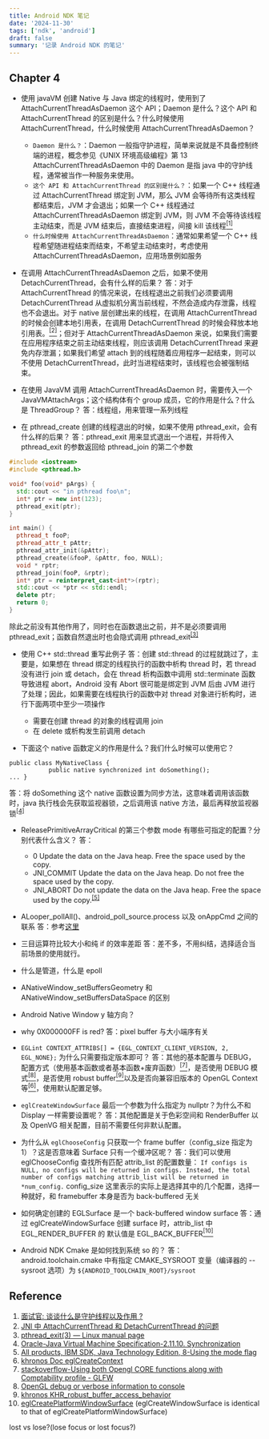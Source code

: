 ```yaml
---
title: Android NDK 笔记
date: '2024-11-30'
tags: ['ndk', 'android']
draft: false
summary: '记录 Android NDK 的笔记'
---
```



## Chapter 4

- 使用 javaVM 创建 Native 与 Java 绑定的线程时，使用到了 AttachCurrentThreadAsDaemon 这个 API；Daemon 是什么？这个 API 和 AttachCurrentThread 的区别是什么？什么时候使用 AttachCurrentThread，什么时候使用 AttachCurrentThreadAsDaemon？

  - `Daemon 是什么？`：Daemon 一般指守护进程，简单来说就是不具备控制终端的进程，概念参见《UNIX 环境高级编程》第 13 AttachCurrentThreadAsDaemon 中的 Daemon 是指 java 中的守护线程，通常被当作一种服务来使用。
  - `这个 API 和 AttachCurrentThread 的区别是什么？`：如果一个 C++ 线程通过 AttachCurrentThread 绑定到 JVM，那么 JVM 会等待所有这类线程都结束后，JVM 才会退出；如果一个 C++ 线程通过 AttachCurrentThreadAsDaemon 绑定到 JVM，则 JVM 不会等待该线程主动结束，而是 JVM 结束后，直接结束进程，间接 kill 该线程<a href="#r1"><sup>[1]</sup></a>
  - `什么时候使用 AttachCurrentThreadAsDaemon`：通常如果希望一个 C++ 线程希望随进程结束而结束，不希望主动结束时，考虑使用 AttachCurrentThreadAsDaemon，应用场景例如服务

- 在调用 AttachCurrentThreadAsDaemon 之后，如果不使用 DetachCurrentThread，会有什么样的后果？
  答：对于 AttachCurrentThread 的情况来说，在线程退出之前我们必须要调用 DetachCurrentThread 从虚拟机分离当前线程，不然会造成内存泄露，线程也不会退出。对于 native 层创建出来的线程，在调用 AttachCurrentThread 的时候会创建本地引用表，在调用 DetachCurrentThread 的时候会释放本地引用表。<a href="#r2"><sup>[2]</sup></a>；但对于 AttachCurrentThreadAsDaemon 来说，如果我们需要在应用程序结束之前主动结束线程，则应该调用 DetachCurrentThread 来避免内存泄漏；如果我们希望 attach 到的线程随着应用程序一起结束，则可以不使用 DetachCurrentThread，此时当进程结束时，该线程也会被强制结束。

- 在使用 JavaVM 调用 AttachCurrentThreadAsDaemon 时，需要传入一个 JavaVMAttachArgs；这个结构体有个 group 成员，它的作用是什么？什么是 ThreadGroup？
  答：线程组，用来管理一系列线程
- 在 pthread_create 创建的线程退出的时候，如果不使用 pthread_exit，会有什么样的后果？
  答：pthread_exit 用来显式退出一个进程，并将传入 pthread_exit 的参数返回给 pthread_join 的第二个参数

```cpp
#include <iostream>
#include <pthread.h>

void* foo(void* pArgs) {
  std::cout << "in pthread foo\n";
  int* ptr = new int(123);
  pthread_exit(ptr);
}

int main() {
  pthread_t fooP;
  pthread_attr_t pAttr;
  pthread_attr_init(&pAttr);
  pthread_create(&fooP, &pAttr, foo, NULL);
  void * rptr;
  pthread_join(fooP, &rptr);
  int* ptr = reinterpret_cast<int*>(rptr);
  std::cout << *ptr << std::endl;
  delete ptr;
  return 0;
}
```

除此之前没有其他作用了，同时也在函数退出之前，并不是必须要调用 pthread_exit；函数自然退出时也会隐式调用 pthread_exit<sup><a href="#r3">[3]</a></sup>

- 使用 C++ std::thread 重写此例子
  答：创建 std::thread 的过程就跳过了，主要是，如果想在 thread 绑定的线程执行的函数中析构 thread 时，若 thread 没有进行 join 或 detach，会在 thread 析构函数中调用 std::terminate 函数导致进程 abort，Android 没有 Abort 很可能是绑定到 JVM 后由 JVM 进行了处理；因此，如果需要在线程执行的函数中对 thread 对象进行析构时，进行下面两项中至少一项操作

  - 需要在创建 thread 的对象的线程调用 join
  - 在 delete 或析构发生前调用 detach

- 下面这个 native 函数定义的作用是什么？我们什么时候可以使用它？

```
public class MyNativeClass {
           public native synchronized int doSomething();
... }
```

答：将 doSomething 这个 native 函数设置为同步方法，这意味着调用该函数时，java 执行栈会先获取监视器锁，之后调用该 native 方法，最后再释放监视器锁<sup><a href="#r4">[4]</a></sup>

- ReleasePrimitiveArrayCritical 的第三个参数 mode 有哪些可指定的配置？分别代表什么含义？
  答：

  - 0
    Update the data on the Java heap. Free the space used by the copy.
  - JNI_COMMIT
    Update the data on the Java heap. Do not free the space used by the copy.
  - JNI_ABORT
    Do not update the data on the Java heap. Free the space used by the copy.<sup><a href="#r5">[5]</a></sup>

- ALooper_pollAll()、android_poll_source.process 以及 onAppCmd 之间的联系
  答：参考[这里](./how_onAppCmd_be_called.md)

- 三目运算符比较大小和纯 if 的效率差距
  答：差不多，不用纠结，选择适合当前场景的使用就行。

- 什么是管道，什么是 epoll

- ANativeWindow_setBuffersGeometry 和 ANativeWindow_setBuffersDataSpace 的区别

- Android Native Window y 轴方向？

- why 0X000000FF is red?
  答：pixel buffer 与大小端序有关

- `EGLint CONTEXT_ATTRIBS[] = {EGL_CONTEXT_CLIENT_VERSION, 2, EGL_NONE};` 为什么只需要指定版本即可？
  答：其他的基本配置与 DEBUG，配置方式（使用基本函数或者基本函数+废弃函数）<a href="#r7"><sup>[7]</sup></a>，是否使用 DEBUG 模式<a href="#r8"><sup>[8]</sup></a>，是否使用 robust buffer<a href="#r9"><sup>[9]</sup></a>以及是否向兼容旧版本的 OpenGL Context 等<a href="#r6"><sup>[6]</sup></a>，使用默认配置足够。

- `eglCreateWindowSurface` 最后一个参数为什么指定为 nullptr？为什么不和 Display 一样需要设置呢？
  答：其他配置是关于色彩空间和 RenderBuffer 以及 OpenVG 相关配置，目前不需要任何非默认配置。

- 为什么从 `eglChooseConfig` 只获取一个 frame buffer（config_size 指定为 1）？这是否意味着 Surface 只有一个缓冲区呢？
  答：我们可以使用 eglChooseConfig 查找所有匹配 attrib_list 的配置数量：
  `If configs is NULL, no configs will be returned in configs. Instead, the total number of configs matching attrib_list will be returned in *num_config.`
  config_size 这里表示的实际上是选择其中的几个配置，选择一种就好，和 framebuffer 本身是否为 back-buffered 无关

- 如何确定创建的 EGLSurface 是一个 back-buffered window surface
  答：通过 eglCreateWindowSurface 创建 surface 时，attrib_list 中 EGL_RENDER_BUFFER 的 默认值是 EGL_BACK_BUFFER<a href="#r10"><sup>[10]</sup></a>

- Android NDK Cmake 是如何找到系统 so 的？
答：android.toolchain.cmake 中有指定 CMAKE_SYSROOT 变量（编译器的 --sysroot 选项）为 `${ANDROID_TOOLCHAIN_ROOT}/sysroot`

## Reference

1. <a id="r1" href="https://blog.51cto.com/u_15018708/2647710">面试官: 谈谈什么是守护线程以及作用 ?</a>
2. <a id="r2" href="https://www.cnblogs.com/zuojie/p/16798259.html">JNI 中 AttachCurrentThread 和 DetachCurrentThread 的问题</a>
3. <a id="r3" href="https://man7.org/linux/man-pages/man3/pthread_exit.3.html#:~:text=Performing%20a%20return%20from%20the%20start%20function%20of%20any%20thread%20other%0A%20%20%20%20%20%20%20than%20the%20main%20thread%20results%20in%20an%20implicit%20call%20to%0A%20%20%20%20%20%20%20pthread_exit()%2C%20using%20the%20function%27s%20return%20value%20as%20the%20thread%27s%0A%20%20%20%20%20%20%20exit%20status.">pthread_exit(3) — Linux manual page</a>
4. <a id="r4" href="https://docs.oracle.com/javase/specs/jvms/se7/html/jvms-2.html#jvms-2.11.10:~:text=When%20invoking%20a%20method%20for%20which%20ACC_SYNCHRONIZED%20is%20set%2C%20the%20executing%20thread%20enters%20a%20monitor%2C%20invokes%20the%20method%20itself%2C%20and%20exits%20the%20monitor%20whether%20the%20method%20invocation%20completes%20normally%20or%20abruptly.">Oracle-Java Virtual Machine Specification-2.11.10. Synchronization</a>
5. <a id="r5" href="https://www.ibm.com/docs/en/sdk-java-technology/8?topic=jni-copying-pinning#:~:text=The%20possible%20settings%20of%20the%20mode%20flag%20are%3A">All products, IBM SDK, Java Technology Edition, 8-Using the mode flag</a>
6. <a id="r6" href="https://registry.khronos.org/EGL/sdk/docs/man/html/eglCreateContext.xhtml">khronos Doc eglCreateContext</a>
7. <a id="r7" href="https://stackoverflow.com/a/62132159/14419237">stackoverflow-Using both Opengl CORE functions along with Comptability profile - GLFW</a>
8. <a id="r8" href="https://stackoverflow.com/a/67544748/14419237">OpenGL debug or verbose information to console</a>
9. <a id="r9" href="https://registry.khronos.org/OpenGL/extensions/KHR/KHR_robust_buffer_access_behavior.txt#:~:text=on%20p.%0A%20%20%20%2058%3A%0A%20%20%20%20%0A%20%20%20%22-,Robust%20buffer%20access%20can,-be%20enabled%20by">khronos KHR_robust_buffer_access_behavior</a>
10. <a id="r10" href="https://registry.khronos.org/EGL/sdk/docs/man/html/eglCreatePlatformWindowSurface.xhtml">eglCreatePlatformWindowSurface</a> (eglCreateWindowSurface is identical to that of eglCreatePlatformWindowSurface)

lost vs lose?(lose focus or lost focus?)
